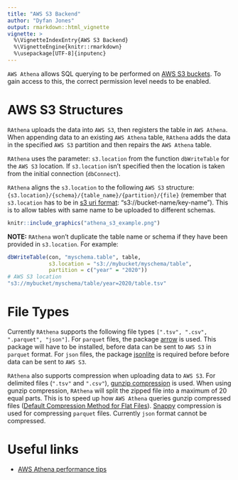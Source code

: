 ```yaml
---
title: "AWS S3 Backend"
author: "Dyfan Jones"
output: rmarkdown::html_vignette
vignette: >
  %\VignetteIndexEntry{AWS S3 Backend}
  %\VignetteEngine{knitr::rmarkdown}
  %\usepackage[UTF-8]{inputenc}
---
```


`AWS Athena` allows SQL querying to be performed on [AWS S3 buckets](https://aws.amazon.com/s3/). To gain access to this, the correct permission level needs to be enabled.

# AWS S3 Structures

`RAthena` uploads the data into `AWS S3`, then registers the table in `AWS Athena`. When appending data to an existing `AWS Athena` table, `RAthena` adds the data in the specified `AWS S3` partition and then repairs the `AWS Athena` table. 

`RAthena` uses the parameter: `s3.location` from the function `dbWriteTable` for the `AWS S3` location. If `s3.location` isn't specified then the location is taken from the initial connection (`dbConnect`). 

`RAthena` aligns the `s3.location` to the following `AWS S3` structure: `{s3.location}/{schema}/{table_name}/{partition}/{file}` (remember that `s3.location` has to be in [s3 uri format](https://docs.aws.amazon.com/AmazonS3/latest/userguide/UsingBucket.html): "s3://bucket-name/key-name"). This is to allow tables with same name to be uploaded to different schemas. 

```r
knitr::include_graphics("athena_s3_example.png")
```

**NOTE:** `RAthena` won't duplicate the table name or schema if they have been provided in `s3.location`. For example:

```r
dbWriteTable(con, "myschema.table", table, 
             s3.location = "s3://mybucket/myschema/table",
             partition = c("year" = "2020"))
# AWS S3 location
"s3://mybucket/myschema/table/year=2020/table.tsv"
```

# File Types

Currently `RAthena` supports the following file types `[".tsv", ".csv", ".parquet", "json"]`. For `parquet` files, the package [arrow](https://arrow.apache.org/docs/r/) is used. This package will have to be installed, before data can be sent to `AWS S3` in `parquet` format. For `json` files, the package [jsonlite](https://github.com/jeroen/jsonlite) is required before before data can be sent to `AWS S3`.

`RAthena` also supports compression when uploading data to `AWS S3`. For delimited files (`".tsv"` and `".csv"`), [gunzip compression](https://en.wikipedia.org/wiki/Gzip) is used. When using gunzip compression, `RAthena` will split the zipped file into a maximum of 20 equal parts. This is to speed up how `AWS Athena` queries gunzip compressed files ([Default Compression Method for Flat Files](https://github.com/DyfanJones/RAthena/issues/36)). [Snappy](https://en.wikipedia.org/wiki/Snappy_(compression)) compression is used for compressing `parquet` files. Currently `json` format cannot be compressed.

# Useful links

* [AWS Athena performance tips](https://aws.amazon.com/blogs/big-data/top-10-performance-tuning-tips-for-amazon-athena/)
